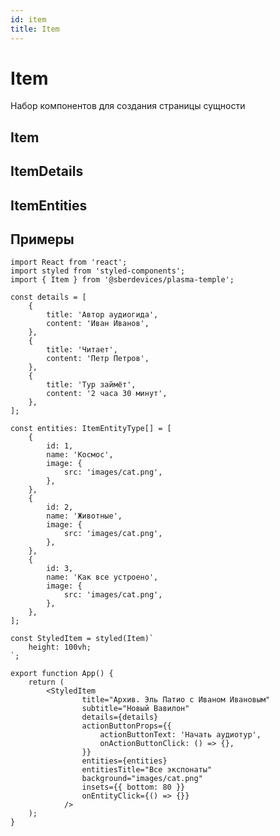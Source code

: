 ```yaml
---
id: item
title: Item
---
```



# Item
Набор компонентов для создания страницы сущности

## Item
<Description name="Item" />
<PropsTable name="Item" />

## ItemDetails
<Description name="ItemDetails" />
<PropsTable name="ItemDetails" />

## ItemEntities
<Description name="ItemEntities" />
<PropsTable name="ItemEntities" />

## Примеры

```tsx
import React from 'react';
import styled from 'styled-components';
import { Item } from '@sberdevices/plasma-temple';

const details = [
    {
        title: 'Автор аудиогида',
        content: 'Иван Иванов',
    },
    {
        title: 'Читает',
        content: 'Петр Петров',
    },
    {
        title: 'Тур займёт',
        content: '2 часа 30 минут',
    },
];

const entities: ItemEntityType[] = [
    {
        id: 1,
        name: 'Космос',
        image: {
            src: 'images/cat.png',
        },
    },
    {
        id: 2,
        name: 'Животные',
        image: {
            src: 'images/cat.png',
        },
    },
    {
        id: 3,
        name: 'Как все устроено',
        image: {
            src: 'images/cat.png',
        },
    },
];

const StyledItem = styled(Item)`
    height: 100vh;
`;

export function App() {
    return (
        <StyledItem
                title="Архив. Эль Патио с Иваном Ивановым"
                subtitle="Новый Вавилон"
                details={details}
                actionButtonProps={{
                    actionButtonText: 'Начать аудиотур',
                    onActionButtonClick: () => {},
                }}
                entities={entities}
                entitiesTitle="Все экспонаты"
                background="images/cat.png"
                insets={{ bottom: 80 }}
                onEntityClick={() => {}}
            />
    );
}
```
